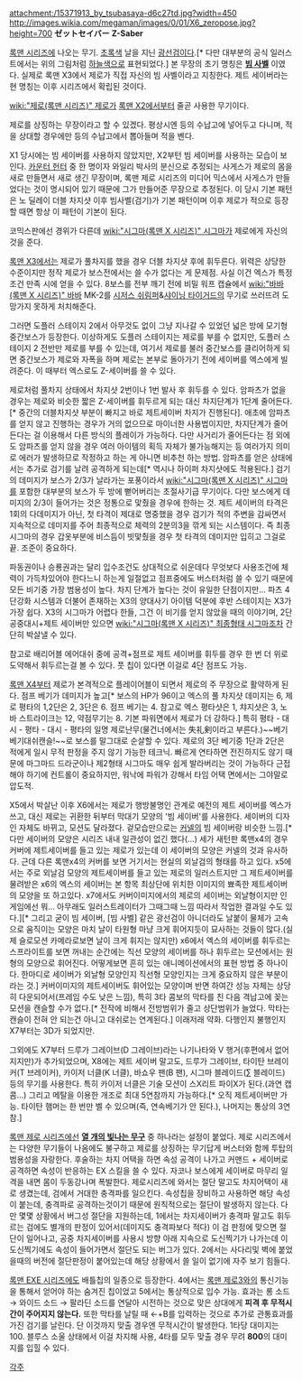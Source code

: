 attachment:/15371913_by_tsubasaya-d6c27td.jpg?width=450
http://images.wikia.com/megaman/images/0/01/X6_zeropose.jpg?height=700
'''ゼットセイバー'''
'''Z-Saber'''

[[록맨 시리즈]]에 나오는 무기. [[초록색]] 날을 지닌 [[광선검]]이다.[* 다만 대부분의 공식 일러스트에서는 위의 그림처럼 [[하늘색]]으로 표현되었다.] 본 무장의 초기 명칭은 '''[[빔 사벨]]''' 이였다. 실제로 록맨 X3에서 제로가 직접 자신의 빔 사벨이라고 지칭한다. 제트 세이버라는 현 명칭는 이후 시리즈에서 확립된 것이다.

[[wiki:"제로(록맨 시리즈)" 제로]]가 [[록맨 X2]]에서부터 줄곧 사용한 무기이다.

제로를 상징하는 무장이라고 할 수 있겠다. 평상시엔 등의 수납고에 넣어두고 다니며, 적을 상대할 경우에만 등의 수납고에서 뽑아들며 적을 벤다.

X1 당시에는 빔 세이버를 사용하지 않았지만, X2부턴 빔 세이버를 사용하는 모습이 보인다. [[카운터 헌터]] 중 한 명이자 와일리 박사의 분신으로 추정되는 사게스가 제로의 몸을 새로 만들면서 새로 생긴 무장이며, 록맨 제로 시리즈의 미디어 믹스에서 사게스가 만들었다는 것이 명시되어 있기 때문에 그가 만들어준 무장으로 추정된다. 이 당시 기본 패턴은 노 딜레이 더블 차지샷 이후 빔사벨(검기)가 기본 패턴이며 이후 제로가 적으로 등장 할 때면 항상 이 패턴이 기본이 된다.

코믹스판에선 경위가 다른데 [[wiki:"시그마(록맨 X 시리즈)" 시그마]]가 제로에게 자신의 것을 준다.

[[록맨 X3]]에서는 제로가 풀차지를 했을 경우 더블 차지샷 후에 휘두른다. 위력은 상당한 수준이지만 정작 제로가 보스전에서는 쓸 수가 없다는 게 문제점. 사실 이건 엑스가 특정 조건 만족 시에 얻을 수 있다. 8보스를 전부 깨기 전에 비밀 워프 캡슐에서 [[wiki:"바바(록맨 X 시리즈)" 바바]] MK-2를 [[시저스 쉬림퍼]]&[[샤이닝 타이거드]]의 무기로 쓰러뜨려 도망가지 못하게 처치해준다.

그러면 도플러 스테이지 2에서 아무것도 없이 그냥 지나갈 수 있었던 넓은 방에 모기형 중간보스가 등장한다. 이상하게도 도플러 스테이지는 제로를 부를 수 없지만, 도플러 스테이지 2 전반만 제로를 부를 수 있는데, 여기서 제로를 불러 중간보스를 클리어하게 되면 중간보스가 제로와 자폭을 하며 제로는 본부로 돌아가기 전에 세이버를 엑스에게 빌려준다. 이 때부터 엑스로도 Z-세이버를 쓸 수 있다.

제로처럼 풀차지 상태에서 차지샷 2번이나 1번 발사 후 휘두를 수 있다. 암파츠가 없을 경우는 제로와 비슷한 짧은 Z-세이버를 휘두르게 되는 대신 차지단계가 1단계 줄어든다.[* 중간의 더블차지샷 부분이 빠지고 바로 제트세이버 차지가 진행된다]. 애초에 암파츠를 얻지 않고 진행하는 경우가 거의 없으므로 마이너한 사용법이지만, 차지단계가 줄어든다는 걸 이용해서 다른 방식의 플레이가 가능하다. 다만 사거리가 줄어든다는 점 외에도 암파츠를 얻지 않을 경우 여러 아이템의 획득 자체가 불가능해지는 등 여러가지 의미로 에러가 발생하므로 작정하고 하는 게 아니면 비추천 하는 방법. 암파츠를 얻은 상태에서는 추가로 검기를 날려 공격하게 되는데[* 역시나 하이퍼 차지샷에도 적용된다.] 검기의 데미지가 보스가 2/3가 날라가는 포풍이라서 [[wiki:"시그마(록맨 X 시리즈)" 시그마]]를 포함한 대부분의 보스가 두 방에 뻗어버리는 초절사기급 무기이다. 다만 보스에게 데미지의 2/3이 들어가는 것은 정통으로 맟췄을 경우에 한하는 것. 제트 세이버의 타격은 1회의 다데미지가 아닌, 첫 타격이 제대로 명중했을 경우 검기가 적의 주변을 감싸면서 지속적으로 데미지를 주어 최종적으로 체력의 2분의3을 깎게 되는 시스템이다. 즉 최종 시그마의 경우 갑옷부분에 비스듬이 빗맟췄을 경우 첫 타격의 데미지만 입히고 그걸로 끝. 조준이 중요하다. 

파동권이나 승룡권과는 달리 입수조건도 상대적으로 쉬운데다 무엇보다 사용조건에 체력이 가득차있어야 한다느니 하는게 일절없고 점프중에도 버스터처럼 쓸 수 있기 때문에 모든 비기중 가장 범용성이 높다. 차지 단계가 높다는 것이 유일한 단점이지만... 파츠 4단강화 시스템과 더불어 존재하는 X3의 양대사기 아이템 덕분에 후반 스테이지는 X3가 가장 쉽다. X3의 시그마가 어렵다 한들, 그건 이 비기를 얻지 않았을 때의 이야기며, 2단 공중대시+제트 세이버만 있으면 [[wiki:"시그마(록맨 X 시리즈)" 최종형태 시그마]]조차 간단히 박살낼 수 있다.

참고로 배리어블 에어대쉬 중에 공격+점프로 제트 세이버를 휘두를 경우 한 번 더 위로 도약해서 휘두르는걸 볼 수 있다. 풋 칩이 있다면 이걸로 4단 점프도 가능.

[[록맨 X4]]부터 제로가 본격적으로 플레이어블이 되면서 제로의 주 무장으로 활약하게 된다. 
점프 베기가 데미지가 높고[* 보스의 HP가 96이고 엑스의 풀 차지샷 데미지는 6, 제로 평타의 1,2단은 2, 3단은 6. 점프 베기는 4. 참고로 엑스 평타샷은 1, 챠지샷은 3, 노바 스트라이크는 12, 약점무기는 8. 기본 파워면에서 제로가 더 강하다.] 특히 평타 - 대시 - 평타 - 대시 - 평타의 일명 제로난무(물건너에서는 失礼剣이라고 부른다.)~~베기베기대쉬캔슬!~~로 보스를 말그대로 순살할 수 있다.  제로의 3단 베기중 1단과 2단은 적에게 일시 무적 판정을 주지 않기 가능한 테크닉. 빠르게 연타하면 전진하지도 않기 때문에 마그마드 드라군이나 제2형태 시그마도 매우 쉽게 발라버리는 것이 가능하다
근접해야 하기에 컨트롤이 중요하지만, 워낙에 파워가 강해서 타임 어택 면에서는 그야말로 압도적.

X5에서 박살난 이후 X6에서는 제로가 행방불명인 관계로 예전의 제트 세이버를 엑스가 쓰고, 대신 제로는 귀환한 뒤부터 막대기 모양의 '빔 세이버'를 사용한다. 세이버의 디자인 자체도 바뀌고, 모션도 달라졌다. 겉모습만으로는 [[커넬]]의 빔 세이버랑 비슷한 느낌.[* 다만 세이버의 모양은 시리즈 내내 일관성이 없긴 했다(...) 세가 새턴판 록맨x4의 경우 커버에 제트세이버를 들고 있는 제로가 있는데 이 세이버의 모양은 커넬의 것과 유사하다. 근데 다른 록맨x4의 커버를 보면 거기서는 현실의 외날검의 형태를 하고 있다. x5에서는 주로 외날검 모양의 제트세이버를 들고 있는 제로의 일러스트지만 그 제트세이버를 물려받은 x6의 엑스의 세이버는 본 항목 최상단에 위치한 이미지의 뾰족한 제트세이버의 모양을 또 하고있다. x7에서도 커버이미지에서의 제로의 세이버는 외날형이지만 인게임에선 뭐... 아무래도 일러스트레이터가 그때그때 느낌 따라서 작업한 결과일 수도 있다.][* 그리고 굳이 빔 세이버, [빔 사벨] 같은 광선검이 아니더라도 날붙이 물체가 고속으로 움직이는 모양은 마치 날이 타원형 마냥 크게 휘어지듯이 묘사하는 것들이 많다.(실제 슬로모션 카메라로보면 날이 크게 휘지는 않지만) x6에서 엑스의 세이버를 휘두르는 스프라이트를 보면 꺼내는 순간에는 직선 모양의 세이버를 하나 휘두르는 모션에서는 원형의 모양으로 휘어진다. 어떻게보면 흔히 있는 애니메이션에서의 표현 방법 중 하나이다. 한마디로 세이버가 외날형 모양인지 직선형 모양인지는 크게 중요하지 않은 부분이라는 것.] 커버이미지의 제트세이버도 휘어있는 모양이며  반면 하여간 성능 자체는 상당히 다운되어서(프레임 수도 낮은 느낌), 특히 3타 콤보의 막타를 친 다음 격납고에 꽂는 모션을 캔슬할 수가 없다.[* 전작에 비해서 전방범위가 줄고 상단범위가 늘었다. 막타는 캔슬이 전혀 안 되는건 아니고 대쉬로는 연계된다.] 이래저래 약화. 다행인지 불행인지 X7부터는 3D가 되었지만.

그외에도 X7부터 드루가 그레이브(D 그레이브)라는 나기나타와 V 행거(후편에서 없어지지만)가 추가되었으며, X8에는 제트 세이버 말고도, 드루가 그레이브, 타이탄 브레이커(T 브레이커), 카이저 너클(K 너클), 바쇼우 팬(B 팬), 시그마 블레이드(∑ 블레이드) 등의 무기를 사용한다. 특히 카이저 너클은 기술 모션이 스X리트 파이X가 된다.(과연 캡콤…) 그리고 메탈을 이용한 개조로 최대 5연참까지 가능하다.[* 오직 제트세이버만 가능. 타이탄 햄머는 한 번만 벨 수 있으며(즉, 연속베기가 안 된다.), 나머지는 통상의 3연참.]

[[록맨 제로 시리즈]]에선 '''[[열 개의 빛나는 무구]]''' 중 하나라는 설정이 붙었다.  제로 시리즈에서는 다양한 무기들이 나옴에도 불구하고 제로를 상징하는 무기답게 버스터와 함께 투탑의 범용성을 자랑한다. 후술하는 차지 어택을 하면 속성 공격이 나가고 커맨드 + 세이버로 공격하면 속성이 반응하는 EX 스킬을 쓸 수 있다. 자코나 보스에게 세이버로 마무리 일격을 내면 몸이 두동강나며 폭발한다.
제로시리즈에 와서는 절단 말고도 차지어택이 새로 생겼는데, 검에서 거대한 충격파를 일으킨다. 속성칩을 장비하고 사용하면 해당 속성이 붙는데, 충격파로 공격하는것이기 때문에 원칙적으로는 절단이 발생하지 않는다. 다만 몇몇 상황에서 버그성 절단을 지원하는데, 1에서는 차지세이버가 충격파 말고도 휘두르는 검에도 별개의 판정이 있어서(데미지도 충격파보다 적다) 이 검 판정에 맞으면 절단이 일어나고, 공중 차지세이버를 사용시 방향 아래 지속으로 도신찍기가 나가는데 이 도신찍기에도 속성이 들어가면서 절단도 되는 버그가 있다. 2에서는 사다리및 벽에 붙었을때의 버전에 절단판정이 붙어있는데 해당 상황에서 쓸 일이 없기에 자주 보기 힘들다.

[[록맨 EXE 시리즈]]에도 배틀칩의 일종으로 등장한다. 4에서는 [[록맨 제로3]]와의 통신기능을 통해서 얻어야 하는 숨겨진 칩이었고 5에서는 통상적으로 입수 가능. 효과는 롱 소드 → 와이드 소드 → 팔라딘 소드를 연달아 시전하는 것으로 맞은 상대에게 '''피격 후 무적시간이 주어지지 않는다.''' 또한 막타를 날릴 때 ←+B를 입력하는 것으로 추가로 관통효과를 가진 검기를 날린다. 단 이것까지 맞출 경우엔 무적시간이 발생한다. 1타당 대미지는 100. 블루스 소울 상태에서 이걸 차지해 사용, 4타를 모두 맞출 경우 무려 '''800'''의 대미지를 입힐 수 있다.

[[각주]]
